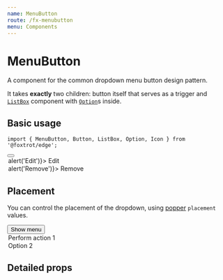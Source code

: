 ```yaml
---
name: MenuButton
route: /fx-menubutton
menu: Components
---
```





# MenuButton

A component for the common dropdown menu button design pattern.

It takes **exactly** two children: button itself that serves as a trigger and [`ListBox`](/fx-listbox) component with [`Option`](/fx-option)s inside.

## Basic usage

```tsx
import { MenuButton, Button, ListBox, Option, Icon } from '@foxtrot/edge';
```

<Playground>
  <MenuButton>
    <Button size="s">
      <Icon icon="more_horiz" />
    </Button>
    <ListBox>
      <Option onSelect={() => alert('Edit')}>
        <Icon icon="edit" tone="outlined" />
        Edit
      </Option>
      <Option onSelect={() => alert('Remove')}>
        <Icon icon="delete" tone="outlined" /> Remove
      </Option>
    </ListBox>
  </MenuButton>
</Playground>

## Placement

You can control the placement of the dropdown, using [popper](https://popper.js.org/docs/v2/constructors/#options) `placement` values.

<Playground>
  <MenuButton placement="bottom-end">
    <Button tone="accent">Show menu</Button>
    <ListBox>
      <Option>Perform action 1</Option>
      <Option>Option 2</Option>
    </ListBox>
  </MenuButton>
</Playground>

## Detailed props

<Props of={MenuButton} />

